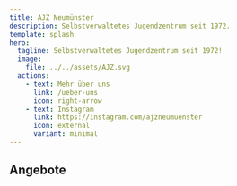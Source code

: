 ```yaml
---
title: AJZ Neumünster
description: Selbstverwaltetes Jugendzentrum seit 1972.
template: splash
hero:
  tagline: Selbstverwaltetes Jugendzentrum seit 1972!
  image:
    file: ../../assets/AJZ.svg
  actions:
    - text: Mehr über uns
      link: /ueber-uns
      icon: right-arrow
    - text: Instagram
      link: https://instagram.com/ajzneumuenster
      icon: external
      variant: minimal
---
```



## Angebote

<CardGrid stagger>
  <LinkCard
    title="Offene Kinder-/Jugendarbeit"
    href="offenes-angebot"
    description="Von Montag bis Freitag stehen die Türen des AJZ offen. Alles natürlich
    kostenlos und ohne Anmeldung."
  ></LinkCard>
  <LinkCard
    title="Konzerte & Veranstaltungen"
    href="veranstaltungen"
    description="Nehme an unseren vielfältigen Veranstaltungen teil, und organisiere diese
    selbst mit!"
  ></LinkCard>
  <LinkCard
    title="Fahrradwerkstatt"
    href="offenes-angebot/fahrradwerkstatt"
    description="Lerne selbst dein Fahrrad zu reparieren und greife dabei auf unser Werkzeug
    und Wissen zurück."
  ></LinkCard>
  <LinkCard
    title="Musikwerkstatt"
    href="kultur/musikwerkstatt"
    description="Mittwochs machen wir gemeinsam Musik, komm vorbei!"
  ></LinkCard>
</CardGrid>
